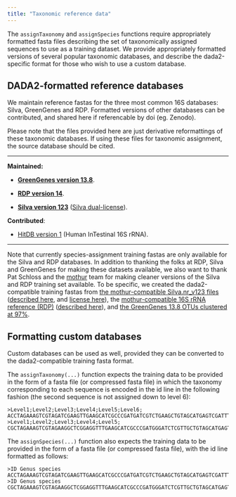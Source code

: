 ```yaml
---
title: "Taxonomic reference data"
---
```


The `assignTaxonomy` and `assignSpecies` functions require appropriately formatted fasta files describing the set of taxonomically assigned sequences to use as a training dataset. We provide appropriately formatted versions of several popular taxonomic databases, and describe the dada2-specific format for those who wish to use a custom database.

## DADA2-formatted reference databases

We maintain reference fastas for the three most common 16S databases: Silva, GreenGenes and RDP. Formatted versions of other databases can be contributed, and shared here if referencable by doi (eg. Zenodo). 

Please note that the files provided here are just derivative reformattings of these taxonomic databases. If using these files for taxonomic assignment, the source database should be cited.

--------------------------

**Maintained:**

* **[GreenGenes version 13.8](http://dx.doi.org/10.5281/zenodo.158955)**.

* **[RDP version 14](http://dx.doi.org/10.5281/zenodo.158955)**.

* **[Silva version 123](http://dx.doi.org/10.5281/zenodo.158958)** ([Silva dual-license](https://www.arb-silva.de/silva-license-information/)).

**Contributed**:

* [HitDB version 1](http://doi.org/10.5281/zenodo.159205) (Human InTestinal 16S rRNA).

--------------------------

Note that currently species-assignment training fastas are only available for the Silva and RDP databases. In addition to thanking the folks at RDP, Silva and GreenGenes for making these datasets available, we also want to thank Pat Schloss and the [mothur](http://www.mothur.org) team for making cleaner versions of the Silva and RDP training set available. To be specific, we created the dada2-compatible training fastas from [the mothur-compatible Silva.nr_v123 files](http://www.mothur.org/wiki/Silva_reference_files) ([described here](http://blog.mothur.org/2015/12/03/SILVA-v123-reference-files/), and [license here](https://www.arb-silva.de/silva-license-information/)), the [mothur-compatible 16S rRNA reference (RDP)](http://mothur.org/wiki/RDP_reference_files) ([described here](http://blog.mothur.org/2015/05/27/RDP-v14-reference_files/)), and [the GreenGenes 13.8 OTUs clustered at 97\%](ftp://greengenes.microbio.me/greengenes_release/gg_13_8_otus/).


## Formatting custom databases

Custom databases can be used as well, provided they can be converted to the dada2-compatible training fasta format.

The `assignTaxonomy(...)` function expects the training data to be provided in the form of a fasta file (or compressed fasta file) in which the taxonomy corresponding to each sequence is encoded in the id line in the following fashion (the second sequence is not assigned down to level 6):

```
>Level1;Level2;Level3;Level4;Level5;Level6;
ACCTAGAAAGTCGTAGATCGAAGTTGAAGCATCGCCCGATGATCGTCTGAAGCTGTAGCATGAGTCGATTTTCACATTCAGGGATACCATAGGATAC
>Level1;Level2;Level3;Level4;Level5;
CGCTAGAAAGTCGTAGAAGGCTCGGAGGTTTGAAGCATCGCCCGATGGGATCTCGTTGCTGTAGCATGAGTACGGACATTCAGGGATCATAGGATAC
```

The `assignSpecies(...)` function also expects the training data to be provided in the form of a fasta file (or compressed fasta file), with the id line formatted as follows:

```
>ID Genus species
ACCTAGAAAGTCGTAGATCGAAGTTGAAGCATCGCCCGATGATCGTCTGAAGCTGTAGCATGAGTCGATTTTCACATTCAGGGATACCATAGGATAC
>ID Genus species
CGCTAGAAAGTCGTAGAAGGCTCGGAGGTTTGAAGCATCGCCCGATGGGATCTCGTTGCTGTAGCATGAGTACGGACATTCAGGGATCATAGGATAC
```
